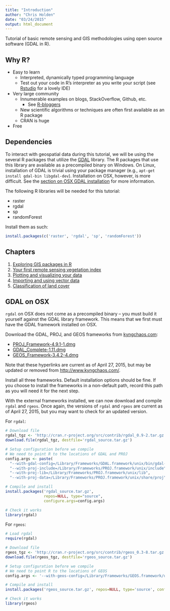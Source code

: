 ```yaml
---
title: "Introduction"
author: "Chris Holden"
date: "03/24/2015"
output: html_document
---
```


Tutorial of basic remote sensing and GIS methodologies using open source software (GDAL in R).

## Why R?

- Easy to learn
    * Interpreted, dynamically typed programming language
    * Test out your code in R's interpreter as you write your script (see [Rstudio](http://www.rstudio.com/) for a lovely IDE)
- Very large community
    * Innumerable examples on blogs, StackOverflow, Github, etc.
        + See [R-bloggers](http://www.r-bloggers.com/)
    * New scientific algorithms or techniques are often first available as an R package
    * CRAN is huge
- Free

## Dependencies

To interact with geospatial data during this tutorial, we will be using the several R packages that utilize the [GDAL](http://gdal.org/) library. The R packages that use this library are available as a precompiled binary on Windows. On Linux, installation of GDAL is trivial using your package manager (e.g., `apt-get install gdal-bin libgdal-dev`). Installation on OSX, however, is more difficult. See the [section on OSX GDAL installation](#GDAL_on_OSX) for more information.

The following R libraries will be needed for this tutorial:

  - raster
  - rgdal
  - sp
  - randomForest
  
Install them as such:

``` r
install.packages(c('raster', 'rgdal', 'sp', 'randomForest'))
```

## Chapters

1. [Exploring GIS packages in R](chapter_1_GDAL.html)
2. [Your first remote sensing vegetation index](chapter_2_indices.html)
3. [Plotting and visualizing your data](chapter_3_visualization.html)
4. [Importing and using vector data](chapter_4_vector.html)
5. [Classification of land cover](chapter_5_classificationm.html)

## GDAL on OSX {#GDAL_on_OSX}

`rgdal` on OSX does not come as a precompiled binary -- you must build it yourself against the GDAL library framework. This means that we first must have the GDAL framework installed on OSX.

Download the GDAL, PROJ, and GEOS frameworks from [kyngchaos.com](http://www.kyngchaos.com/software/frameworks):

- [PROJ_Framework-4.9.1-1.dmg](http://www.kyngchaos.com/files/software/frameworks/PROJ_Framework-4.9.1-1.dmg)
- [GDAL_Complete-1.11.dmg](http://www.kyngchaos.com/files/software/frameworks/GDAL_Complete-1.11.dmg)
- [GEOS_Framework-3.4.2-4.dmg](http://www.kyngchaos.com/files/software/frameworks/GEOS_Framework-3.4.2-4.dmg)

Note that these hyperlinks are current as of April 27, 2015, but may be updated or removed from [http://www.kyngchaos.com/](http://www.kyngchaos.com/).

Install all three frameworks. Default installation options should be fine. If you choose to install the frameworks in a non-default path, record this path as you will need it for the next step.

With the external frameworks installed, we can now download and compile `rgdal` and `rgeos`. Once again, the versions of `rgdal` and `rgeos` are current as of April 27, 2015, but you may want to check for an updated version.

For `rgdal`:
``` r
# Download file
rgdal_tgz <- 'http://cran.r-project.org/src/contrib/rgdal_0.9-2.tar.gz'
download.file(rgdal_tgz, destfile='rgdal_source.tar.gz')

# Setup configuration before we compile
# We need to point R to the locations of GDAL and PROJ
config.args <- paste(
  "--with-gdal-config=/Library/Frameworks/GDAL.framework/unix/bin/gdal-config", 
  "--with-proj-include=/Library/Frameworks/PROJ.framework/unix/include",
  "--with-proj-lib=/Library/Frameworks/PROJ.framework/unix/lib", 
  "--with-proj-data=/Library/Frameworks/PROJ.framework/unix/share/proj")

# Compile and install
install.packages('rgdal_source.tar.gz',
                 repos=NULL, type="source",
                 configure.args=config.args)

# Check it works
library(rgdal)
```

For `rgeos`:
``` r
# Load rgdal
require(rgdal)

# Download file
rgeos_tgz <- 'http://cran.r-project.org/src/contrib/rgeos_0.3-8.tar.gz'
download.file(rgeos_tgz, destfile='rgeos_source.tar.gz')

# Setup configuration before we compile
# We need to point R to the locations of GEOS
config.args <- '--with-geos-config=/Library/Frameworks/GEOS.framework/unix/bin/geos-config'

# Compile and install
install.packages('rgeos_source.tar.gz', repos=NULL, type='source', configure.args=config.args)

# Check it works
library(rgeos)
```